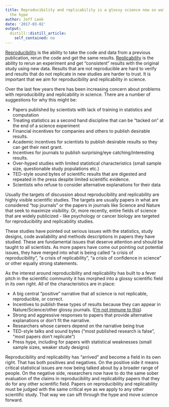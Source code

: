 ```yaml
---
title: Reproducibility and replicability is a glossy science now so watch out for
  the hype
author: Jeff Leek
date: '2017-03-02'
output:
  distill::distill_article:
    self_contained: no
---
```



[Reproducibility](http://biorxiv.org/content/early/2016/07/29/066803) is the ability to take the code and data from a previous publication, rerun the code and get the same results. [Replicability](http://biorxiv.org/content/early/2016/07/29/066803) is the ability to rerun an experiment and get "consistent" results with the original study using new data. Results that are not reproducible are hard to verify and results that do not replicate in new studies are harder to trust. It is important that we aim for reproducibility and replicability in science. 

Over the last few years there has been increasing concern about problems with reproducibility and replicability in science. There are a number of suggestions for why this might be: 

* Papers published by scientists with lack of training in statistics and computation
* Treating statistics as a second hand discipline that can be "tacked on" at the end of a science experiment
* Financial incentives for companies and others to publish desirable results. 
* Academic incentives for scientists to publish desirable results so they can get their next grant. 
* Incentives for journals to publish surprising/eye catching/interesting results. 
* Over-hyped studies with limited statistical characteristics (small sample size, questionable study populations etc.)
* TED-style sound bytes of scientific results that are digested and repeated in the press despite limited scientific evidence. 
* Scientists who refuse to consider alternative explanations for their data 

Usually the targets of discussion about reproducibility and replicability are highly visible scientific studies. The targets are usually papers in what are considered "top journals" or the papers in journals like Science and Nature that seek to maximize visibility. Or, more recently, entire fields of science that are widely publicized - like psychology or cancer biology are targeted for reproducibility and replicability studies. 

These studies have pointed out serious issues with the statistics, study designs, code availability and methods descriptions in papers they have studied. These are fundamental issues that deserve attention and should be taught to all scientists. As more papers have come out pointing out potential issues, they have merged into what is being called "a crisis of reproducibility", "a crisis of replicability", "a crisis of confidence in science" or other equally strong statements. 

As the interest around reproducibility and replicability has built to a fever pitch in the scientific community it has morphed into a glossy scientific field in its own right. All of the characteristics are in place: 

* A big central "positive" narrative that all science is not replicable,  reproducible, or correct. 
* Incentives to publish these types of results because they can appear in Nature/Science/other glossy journals. ([I'm not immune to this](http://www.pnas.org/content/112/6/1645.full))
* Strong and aggressive responses to papers that provide alternative explanations or don't fit the narrative. 
* Researchers whose careers depend on the narrative being true
* TED-style talks and sound bytes ("most published research is false", "most papers don't replicate") 
* Press hype, including for papers with statistical weaknesses (small sample sizes, weaker study designs) 

Reproducibility and replicability has "arrived" and become a field in its own right. That has both positives and negatives. On the positive side it means critical statistical issues are now being talked about by a broader range of people. On the negative side, researchers now have to do the same sober evaluation of the claims in reproducibility and replicability papers that they do for any other scientific field. Papers on reproducibility and replicability must be judged with the same critical eye as we apply to any other scientific study. That way we can sift through the hype and move science forward. 
